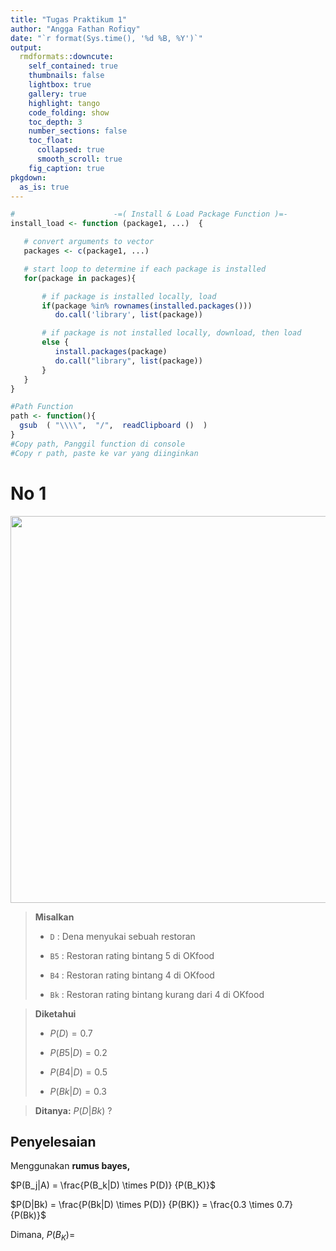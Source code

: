 ```yaml
---
title: "Tugas Praktikum 1"
author: "Angga Fathan Rofiqy"
date: "`r format(Sys.time(), '%d %B, %Y')`"
output:
  rmdformats::downcute:
    self_contained: true
    thumbnails: false
    lightbox: true
    gallery: true
    highlight: tango
    code_folding: show
    toc_depth: 3
    number_sections: false
    toc_float:
      collapsed: true
      smooth_scroll: true
    fig_caption: true
pkgdown:
  as_is: true
---
```


```r
#                      -=( Install & Load Package Function )=-
install_load <- function (package1, ...)  {   

   # convert arguments to vector
   packages <- c(package1, ...)

   # start loop to determine if each package is installed
   for(package in packages){

       # if package is installed locally, load
       if(package %in% rownames(installed.packages()))
          do.call('library', list(package))

       # if package is not installed locally, download, then load
       else {
          install.packages(package)
          do.call("library", list(package))
       }
   } 
}

#Path Function
path <- function(){
  gsub  ( "\\\\",  "/",  readClipboard ()  )
}
#Copy path, Panggil function di console
#Copy r path, paste ke var yang diinginkan
```

# No 1

![](images/clipboard-1509227410.png){width="619"}

> **Misalkan**
>
> -   `D` : Dena menyukai sebuah restoran
>
> -   `B5` : Restoran rating bintang 5 di OKfood
>
> -   `B4` : Restoran rating bintang 4 di OKfood
>
> -   `Bk` : Restoran rating bintang kurang dari 4 di OKfood

> **Diketahui**
>
> -   $P(D)=0.7$
>
> -   $P(B5|D)=0.2$
>
> -   $P(B4|D)=0.5$
>
> -   $P(Bk|D)=0.3$

> **Ditanya:** $P(D|Bk)$ ?

## Penyelesaian

Menggunakan **rumus bayes,**

$P(B_j|A) = \frac{P(B_k|D) \times P(D)} {P(B_K)}$

$P(D|Bk) = \frac{P(Bk|D) \times P(D)} {P(BK)} = \frac{0.3 \times 0.7} {P(Bk)}$

Dimana, $P(B_K)=$
